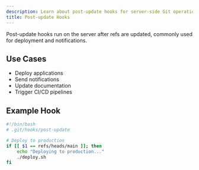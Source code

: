 ```yaml
---
description: Learn about post-update hooks for server-side Git operations
title: Post-update Hooks
---
```


Post-update hooks run on the server after refs are updated, commonly used for deployment and notifications.

## Use Cases

- Deploy applications
- Send notifications
- Update documentation
- Trigger CI/CD pipelines

## Example Hook

```bash
#!/bin/bash
# .git/hooks/post-update

# Deploy to production
if [[ $1 == refs/heads/main ]]; then
    echo "Deploying to production..."
    ./deploy.sh
fi
```
